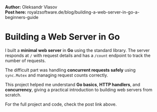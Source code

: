 
<Cover
  src="/projects/golang_post.webp"
  alt="RoyalZSoftware Blog"
  caption="Building A Web Server In Go A Beginners Guide"
/>

**Author:** Oleksandr Vlasov  
**Post here:** <Link href="https://royalzsoftware.de/blog/building-a-web-server-in-go-a-beginners-guide" target="_blank" rel="noopener noreferrer">royalzsoftware.de/blog/building-a-web-server-in-go-a-beginners-guide</Link>

# Building a Web Server in Go

I built a **minimal web server** in **Go** using the standard library. The server responds at `/` with request details and has a `/count` endpoint to track the number of requests.

The difficult part was handling **concurrent requests safely** using `sync.Mutex` and managing request counts correctly.

This project helped me understand **Go basics**, **HTTP handlers**, and **concurrency**, giving a practical introduction to building web servers from scratch.

For the full project and code, check the post link above.
